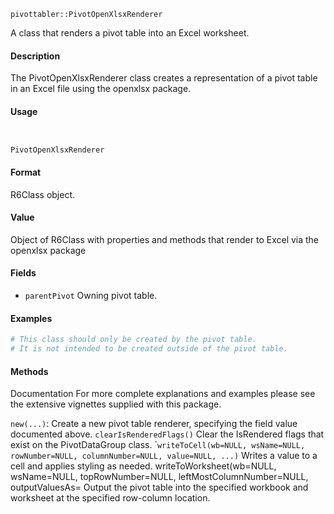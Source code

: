 ``pivottabler::PivotOpenXlsxRenderer``


A class that renders a pivot table into an Excel worksheet.

#### Description

The PivotOpenXlsxRenderer class creates a representation of a pivot table in an Excel file using the openxlsx package.

#### Usage
<pre><code>

PivotOpenXlsxRenderer
</code></pre>

#### Format
R6Class object.

#### Value
Object of R6Class with properties and methods that render to Excel via the openxlsx package

#### Fields
* ``parentPivot`` Owning pivot table.

#### Examples
```{r}

# This class should only be created by the pivot table.
# It is not intended to be created outside of the pivot table.
```

#### Methods
Documentation For more complete explanations and examples please see the extensive vignettes
supplied with this package.

``new(...)``: Create a new pivot table renderer, specifying the field value documented above.
``clearIsRenderedFlags()`` Clear the IsRendered flags that exist on the PivotDataGroup class.
``writeToCell(wb=NULL, wsName=NULL, rowNumber=NULL, columnNumber=NULL, value=NULL, ...)`
Writes a value to a cell and applies styling as needed.
writeToWorksheet(wb=NULL, wsName=NULL, topRowNumber=NULL, leftMostColumnNumber=NULL, outputValuesAs=
Output the pivot table into the specified workbook and worksheet at the specified row-column
location.

